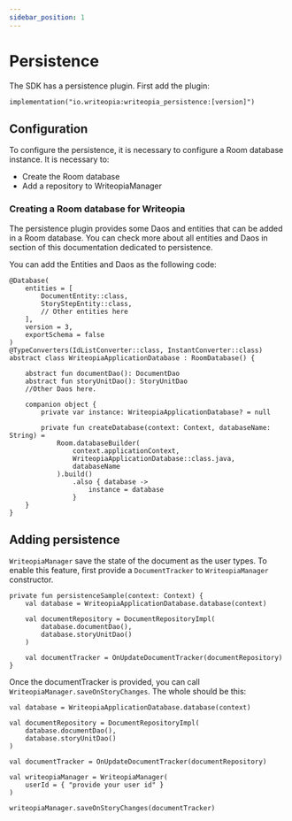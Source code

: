 ```yaml
---
sidebar_position: 1
---
```


# Persistence

The SDK has a persistence plugin. First add the plugin:

```
implementation("io.writeopia:writeopia_persistence:[version]")
```

## Configuration
To configure the persistence, it is necessary to configure a Room database instance. It is necessary to:

- Create the Room database
- Add a repository to WriteopiaManager

### Creating a Room database for Writeopia
The persistence plugin provides some Daos and entities that can be added in a Room database. You can check more about all entities and 
Daos in section of this documentation dedicated to persistence.

You can add the Entities and Daos as the following code:

```
@Database(
    entities = [
        DocumentEntity::class,
        StoryStepEntity::class,
        // Other entities here
    ],
    version = 3,
    exportSchema = false
)
@TypeConverters(IdListConverter::class, InstantConverter::class)
abstract class WriteopiaApplicationDatabase : RoomDatabase() {

    abstract fun documentDao(): DocumentDao
    abstract fun storyUnitDao(): StoryUnitDao
    //Other Daos here.

    companion object {
        private var instance: WriteopiaApplicationDatabase? = null

        private fun createDatabase(context: Context, databaseName: String) =
            Room.databaseBuilder(
                context.applicationContext,
                WriteopiaApplicationDatabase::class.java,
                databaseName
            ).build()
                .also { database ->
                    instance = database
                }
    }
}
``` 


## Adding persistence

`WriteopiaManager` save the state of the document as the user types. To enable this feature, first provide 
a `DocumentTracker` to `WriteopiaManager` constructor.


```
private fun persistenceSample(context: Context) {
    val database = WriteopiaApplicationDatabase.database(context)

    val documentRepository = DocumentRepositoryImpl(
        database.documentDao(),
        database.storyUnitDao()
    )

    val documentTracker = OnUpdateDocumentTracker(documentRepository)
}
```

Once the documentTracker is provided, you can call `WriteopiaManager.saveOnStoryChanges`. The whole should be this:

```
val database = WriteopiaApplicationDatabase.database(context)

val documentRepository = DocumentRepositoryImpl(
    database.documentDao(),
    database.storyUnitDao()
)

val documentTracker = OnUpdateDocumentTracker(documentRepository)

val writeopiaManager = WriteopiaManager(
    userId = { "provide your user id" }
)

writeopiaManager.saveOnStoryChanges(documentTracker)
```